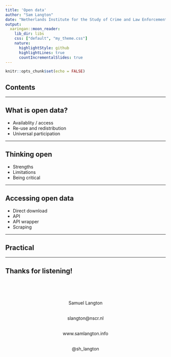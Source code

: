 ```yaml
---
title: 'Open data'
author: "Sam Langton"
date: "Netherlands Institute for the Study of Crime and Law Enforcement" 
output:
  xaringan::moon_reader:
    lib_dir: libs
    css: ["default", "my_theme.css"]
    nature:
      highlightStyle: github
      highlightLines: true  
      countIncrementalSlides: true
---
```


```r
knitr::opts_chunk$set(echo = FALSE)
```

## Contents

---

## What is open data?

- Availablity / access
- Re-use and redistribution
- Universal participation

---

## Thinking open

- Strengths
- Limitations
- Being critical

---

## Accessing open data

- Direct download
- API
- API wrapper
- Scraping

---

## Practical

---

## Thanks for listening!

<br>

<br>

<center>

Samuel Langton <br> <br>

slangton@nscr.nl <br> <br>

www.samlangton.info <br> <br>

@sh_langton <br> <br> <br>

